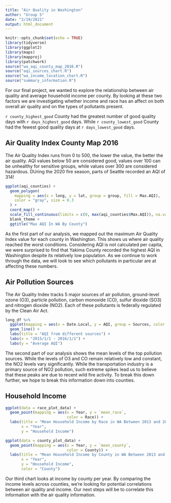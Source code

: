 ```yaml
---
title: "Air Quality in Washington"
author: "Group 5"
date: "2/19/2021"
output: html_document
---
```

```r
knitr::opts_chunk$set(echo = TRUE)
library(tidyverse)
library(ggplot2)
library(maps)
library(mapproj)
library(patchwork)
source("wa_aqi_county_map_2016.R")
source("aqi_sources_chart.R")
source("wa_income_location_chart.R")
source("summary_information.R")

```

For our final project, we wanted to explore the relationship between air quality and average household income per county. By looking at these two factors we are investigating whether income and race has an affect on both overall air quality and on the types of pollutants present. 

`r county_highest_good` County had the greatest number of good quality days with `r days_highest_good` days. While `r county_lowest_good` County had the fewest good quality days at `r days_lowest_good` days. 








## Air Quality Index County Map 2016
The Air Quality Index runs from 0 to 500, the lower the value, the better the air quality. AQI values below 50 are considered good, values over 100 can be unhealthy for sensitive groups, while values over 300 are considered hazardous. DUring the 2020 fire season, parts of Seattle recorded an AQI of 314!

```r
ggplot(aqi_counties) +
  geom_polygon(
    mapping = aes(x = long, y = lat, group = group, fill = Max.AQI),
    color = "gray", size = 0.3
  ) +
  coord_map() +
  scale_fill_continuous(limits = c(0, max(aqi_counties$Max.AQI)), na.value = "white", low="green", high="brown") +
  blank_theme +
  ggtitle("Max AQI In WA By County")
```

As the first part of our analysis, we mapped out the maximum Air Quality Index value for each county in Washington. This shows us where air quality reached the worst conditions. Considering AQI is not calculated per capita, we were surprised to find that Yakima County recorded the highest AQI in Washington despite its relatively low population. As we continue to work through the data, we will look to see which pollutants in particular are at affecting these numbers.  

## Air Pollution Sources 
The Air Quality Index tracks 5 major sources of air pollution, ground-level ozone (O3), particle pollution, carbon monoxide (CO), sulfur dioxide (SO3) and nitrogen dioxide (NO2). Each of these pollutants is federally regulated by the Clean Air Act. 

```r
long_df %>% 
  ggplot(mapping = aes(x = Date.Local, y = AQI, group = Sources, color = Sources)) +
  geom_line() +
  labs(title = "AQI from different sources") +
  labs(x = "2015/1/1 - 2016/1/1") +
  labs(y = "Average AQI")
```

The second part of our analysis shows the mean levels of the top pollution sources. While the levels of O3 and CO remain relatively low and constant, the NO2 levels vary significantly. While the transportation industry is a primary source of NO2 pollution, such extreme spikes lead us to believe that these peaks are due to recent wild fire activity. To break this down  further, we hope to break this information down into counties.  

## Household Income 
```r
ggplot(data = race_plot_data) +
  geom_point(mapping = aes(x = Year, y = `mean_race`,
                           color = Race)) +
  labs(title = "Mean Household Income by Race in WA Between 2013 and 2018",
       x = "Year",
       y = "Household Income")

ggplot(data = county_plot_data) +
  geom_point(mapping = aes(x = Year, y = `mean_county`,
                           color = County)) +
  labs(title = "Mean Household Income by County in WA Between 2013 and 2018",
       x = "Year",
       y = "Household Income",
       color = "County")
```

Our third chart looks at income by county per year. By comparing the income levels across counties, we're looking for potential correlations between air quality and income. Our next steps will be to correlate this information with the air quality information. 